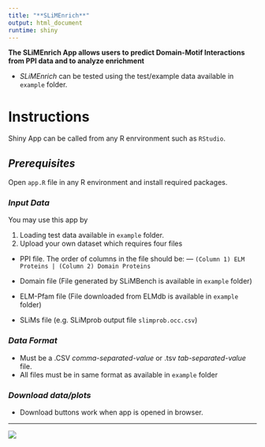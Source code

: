 ---
title: "**SLiMEnrich**"
output: html_document
runtime: shiny
---

**The SLiMEnrich App allows users to predict Domain-Motif Interactions from PPI data and to analyze enrichment**

- *SLiMEnrich* can be tested using the test/example data available in `example` folder.

# **Instructions**

Shiny App can be called from any R enrvironment such as `RStudio`. 

## *Prerequisites*

Open `app.R` file in any R environment and install required packages.

### *Input Data* 

You may use this app by

1. Loading test data available in `example` folder.
2. Upload your own dataset which requires four files
     
  * PPI file. The order of columns in the file should be:
          ---
            `(Column 1) ELM Proteins | (Column 2) Domain Proteins`
            
  * Domain file (File generated by SLiMBench is available in `example` folder)
  * ELM-Pfam file (File downloaded from ELMdb is available in `example` folder)
  * SLiMs file (e.g. SLiMprob output file `slimprob.occ.csv`)

### *Data Format* 

- Must be a .CSV *comma-separated-value* or .tsv *tab-separated-value* file.
- All files must be in same format as available in `example` folder

### *Download data/plots*

- Download buttons work when app is opened in browser.

---
![](browser.png)
